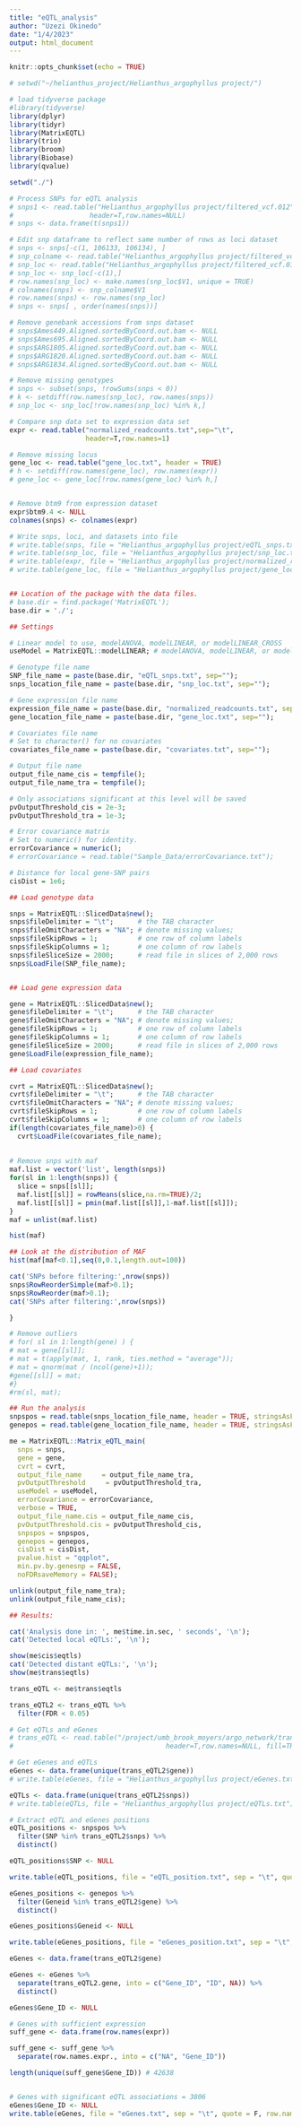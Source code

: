 ```yaml
---
title: "eQTL_analysis"
author: "Uzezi Okinedo"
date: "1/4/2023"
output: html_document
---
```


```r
knitr::opts_chunk$set(echo = TRUE)
```

```r
# setwd("~/helianthus_project/Helianthus_argophyllus project/")

# load tidyverse package
#library(tidyverse)
library(dplyr)
library(tidyr)
library(MatrixEQTL)
library(trio)
library(broom)
library(Biobase)
library(qvalue)

```

```r

setwd("./")

# Process SNPs for eQTL analysis
# snps1 <- read.table("Helianthus_argophyllus project/filtered_vcf.012",sep="\t",
#                   header=T,row.names=NULL)
# snps <- data.frame(t(snps1))

# Edit snp dataframe to reflect same number of rows as loci dataset
# snps <- snps[-c(1, 106133, 106134), ]
# snp_colname <- read.table("Helianthus_argophyllus project/filtered_vcf.012.indv", sep = "\t", header = F, skip = 1)
# snp_loc <- read.table("Helianthus_argophyllus project/filtered_vcf.012.pos", sep = "\t", header = F, skip = 1)
# snp_loc <- snp_loc[-c(1),]
# row.names(snp_loc) <- make.names(snp_loc$V1, unique = TRUE)
# colnames(snps) <- snp_colname$V1
# row.names(snps) <- row.names(snp_loc)
# snps <- snps[ , order(names(snps))]

# Remove genebank accessions from snps dataset
# snps$Ames449.Aligned.sortedByCoord.out.bam <- NULL
# snps$Ames695.Aligned.sortedByCoord.out.bam <- NULL
# snps$ARG1805.Aligned.sortedByCoord.out.bam <- NULL
# snps$ARG1820.Aligned.sortedByCoord.out.bam <- NULL
# snps$ARG1834.Aligned.sortedByCoord.out.bam <- NULL

# Remove missing genotypes
# snps <- subset(snps, !rowSums(snps < 0))
# k <- setdiff(row.names(snp_loc), row.names(snps))
# snp_loc <- snp_loc[!row.names(snp_loc) %in% k,]

# Compare snp data set to expression data set
expr <- read.table("normalized_readcounts.txt",sep="\t",
                   header=T,row.names=1)

# Remove missing locus
gene_loc <- read.table("gene_loc.txt", header = TRUE)
# h <- setdiff(row.names(gene_loc), row.names(expr))
# gene_loc <- gene_loc[!row.names(gene_loc) %in% h,]


# Remove btm9 from expression dataset
expr$btm9.4 <- NULL
colnames(snps) <- colnames(expr)

# Write snps, loci, and datasets into file
# write.table(snps, file = "Helianthus_argophyllus project/eQTL_snps.txt", quote = FALSE)
# write.table(snp_loc, file = "Helianthus_argophyllus project/snp_loc.txt", quote = FALSE)
# write.table(expr, file = "Helianthus_argophyllus project/normalized_readcounts.txt", quote = FALSE)
# write.table(gene_loc, file = "Helianthus_argophyllus project/gene_loc.txt", quote = FALSE)


## Location of the package with the data files.
# base.dir = find.package('MatrixEQTL');
base.dir = './';

## Settings

# Linear model to use, modelANOVA, modelLINEAR, or modelLINEAR_CROSS
useModel = MatrixEQTL::modelLINEAR; # modelANOVA, modelLINEAR, or modelLINEAR_CROSS

# Genotype file name
SNP_file_name = paste(base.dir, "eQTL_snps.txt", sep="");
snps_location_file_name = paste(base.dir, "snp_loc.txt", sep="");

# Gene expression file name
expression_file_name = paste(base.dir, "normalized_readcounts.txt", sep="");
gene_location_file_name = paste(base.dir, "gene_loc.txt", sep="");

# Covariates file name
# Set to character() for no covariates
covariates_file_name = paste(base.dir, "covariates.txt", sep="");

# Output file name
output_file_name_cis = tempfile();
output_file_name_tra = tempfile();

# Only associations significant at this level will be saved
pvOutputThreshold_cis = 2e-3;
pvOutputThreshold_tra = 1e-3;

# Error covariance matrix
# Set to numeric() for identity.
errorCovariance = numeric();
# errorCovariance = read.table("Sample_Data/errorCovariance.txt");

# Distance for local gene-SNP pairs
cisDist = 1e6;

## Load genotype data

snps = MatrixEQTL::SlicedData$new();
snps$fileDelimiter = "\t";      # the TAB character
snps$fileOmitCharacters = "NA"; # denote missing values;
snps$fileSkipRows = 1;          # one row of column labels
snps$fileSkipColumns = 1;       # one column of row labels
snps$fileSliceSize = 2000;      # read file in slices of 2,000 rows
snps$LoadFile(SNP_file_name);


## Load gene expression data

gene = MatrixEQTL::SlicedData$new();
gene$fileDelimiter = "\t";      # the TAB character
gene$fileOmitCharacters = "NA"; # denote missing values;
gene$fileSkipRows = 1;          # one row of column labels
gene$fileSkipColumns = 1;       # one column of row labels
gene$fileSliceSize = 2000;      # read file in slices of 2,000 rows
gene$LoadFile(expression_file_name);

## Load covariates

cvrt = MatrixEQTL::SlicedData$new();
cvrt$fileDelimiter = "\t";      # the TAB character
cvrt$fileOmitCharacters = "NA"; # denote missing values;
cvrt$fileSkipRows = 1;          # one row of column labels
cvrt$fileSkipColumns = 1;       # one column of row labels
if(length(covariates_file_name)>0) {
  cvrt$LoadFile(covariates_file_name);
 
   
# Remove snps with maf  
maf.list = vector('list', length(snps))
for(sl in 1:length(snps)) {
  slice = snps[[sl]];
  maf.list[[sl]] = rowMeans(slice,na.rm=TRUE)/2;
  maf.list[[sl]] = pmin(maf.list[[sl]],1-maf.list[[sl]]);
}
maf = unlist(maf.list)

hist(maf)

## Look at the distribution of MAF
hist(maf[maf<0.1],seq(0,0.1,length.out=100))

cat('SNPs before filtering:',nrow(snps))
snps$RowReorderSimple(maf>0.1);
snps$RowReorder(maf>0.1);
cat('SNPs after filtering:',nrow(snps))

}

# Remove outliers
# for( sl in 1:length(gene) ) {
# mat = gene[[sl]];
# mat = t(apply(mat, 1, rank, ties.method = "average"));
# mat = qnorm(mat / (ncol(gene)+1));
#gene[[sl]] = mat;
#}
#rm(sl, mat);

## Run the analysis
snpspos = read.table(snps_location_file_name, header = TRUE, stringsAsFactors = FALSE);
genepos = read.table(gene_location_file_name, header = TRUE, stringsAsFactors = FALSE);

me = MatrixEQTL::Matrix_eQTL_main(
  snps = snps,
  gene = gene,
  cvrt = cvrt,
  output_file_name     = output_file_name_tra,
  pvOutputThreshold     = pvOutputThreshold_tra,
  useModel = useModel,
  errorCovariance = errorCovariance,
  verbose = TRUE,
  output_file_name.cis = output_file_name_cis,
  pvOutputThreshold.cis = pvOutputThreshold_cis,
  snpspos = snpspos,
  genepos = genepos,
  cisDist = cisDist,
  pvalue.hist = "qqplot",
  min.pv.by.genesnp = FALSE,
  noFDRsaveMemory = FALSE);

unlink(output_file_name_tra);
unlink(output_file_name_cis);

## Results:

cat('Analysis done in: ', me$time.in.sec, ' seconds', '\n');
cat('Detected local eQTLs:', '\n');

show(me$cis$eqtls)
cat('Detected distant eQTLs:', '\n');
show(me$trans$eqtls)

trans_eQTL <- me$trans$eqtls

trans_eQTL2 <- trans_eQTL %>%
  filter(FDR < 0.05)

# Get eQTLs and eGenes
# trans_eQTL <- read.table("/project/umb_brook_moyers/argo_network/trans_eQTL.txt",sep="\t",
#                                      header=T,row.names=NULL, fill=TRUE) 

# Get eGenes and eQTLs
eGenes <- data.frame(unique(trans_eQTL2$gene))
# write.table(eGenes, file = "Helianthus_argophyllus project/eGenes.txt")

eQTLs <- data.frame(unique(trans_eQTL2$snps))
# write.table(eQTLs, file = "Helianthus_argophyllus project/eQTLs.txt")

# Extract eQTL and eGenes positions
eQTL_positions <- snpspos %>%
  filter(SNP %in% trans_eQTL2$snps) %>%
  distinct()

eQTL_positions$SNP <- NULL

write.table(eQTL_positions, file = "eQTL_position.txt", sep = "\t", quote = F, row.names = F)

eGenes_positions <- genepos %>%
  filter(Geneid %in% trans_eQTL2$gene) %>%
  distinct() 

eGenes_positions$Geneid <- NULL

write.table(eGenes_positions, file = "eGenes_position.txt", sep = "\t", quote = F, row.names = F)

eGenes <- data.frame(trans_eQTL2$gene) 

eGenes <- eGenes %>%
  separate(trans_eQTL2.gene, into = c("Gene_ID", "ID", NA)) %>%
  distinct()

eGenes$Gene_ID <- NULL

# Genes with sufficient expression
suff_gene <- data.frame(row.names(expr))

suff_gene <- suff_gene %>%
  separate(row.names.expr., into = c("NA", "Gene_ID"))

length(unique(suff_gene$Gene_ID)) # 42638


# Genes with significant eQTL associations = 3806
eGenes$Gene_ID <- NULL
write.table(eGenes, file = "eGenes.txt", sep = "\t", quote = F, row.names = F)


```


